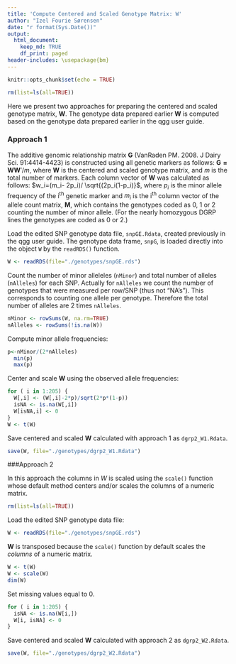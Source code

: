 ```yaml
---
title: 'Compute Centered and Scaled Genotype Matrix: W'
author: "Izel Fourie Sørensen"
date: "r format(Sys.Date())"
output:
  html_document:
    keep_md: TRUE
    df_print: paged
header-includes: \usepackage{bm}
---
```


```r
knitr::opts_chunk$set(echo = TRUE)
```

```r
rm(list=ls(all=TRUE))
```


Here we present two approaches for preparing the centered and scaled genotype matrix, $\bm{W}$. The genotype data prepared earlier $\bm{W}$ is computed based on the genotype data prepared earlier in the qgg user guide.



### Approach 1

The additive genomic relationship matrix $\bm{G}$ (VanRaden PM. 2008. J Dairy Sci. 91:4414-4423) is constructed using all genetic markers as follows: $\bm{G=WW}'/m$, where $\bm{W}$ is the centered and scaled genotype matrix, and $m$ is the total number of markers. Each column vector of $\bm{W}$ was calculated as follows: $w_i=(m_i- 2p_i)/ \sqrt{(2p_i(1-p_i)}$, where $p_i$ is the minor allele frequency of the i^th^ genetic marker and $m_i$ is the i^th^ column vector of the allele count matrix, $\bm{M}$, which contains the genotypes coded as 0, 1 or 2 counting the number of minor allele. (For the nearly homozygous DGRP lines the genotypes are coded as 0 or 2.)

Load the edited SNP genotype data file, `snpGE.Rdata`, created previously in the qgg user guide. The genotype data frame, `snpG`, is loaded  directly into the object `W` by the `readRDS()` function. 
```r
W <- readRDS(file="./genotypes/snpGE.rds")
```

Count the number of minor alleleles (`nMinor`) and total number of alleles (`nAlleles`) for each SNP. Actually for `nAlleles` we count the number of genotypes that were measured per row/SNP (thus not  "NA's"). This corresponds to counting one allele per genotype. Therefore the total number of alleles are 2 times `nAlleles`.
```r
nMinor <- rowSums(W, na.rm=TRUE)
nAlleles <- rowSums(!is.na(W))
```    
    
Compute minor allele frequencies:
```r
p<-nMinor/(2*nAlleles)
  min(p)
  max(p)
```

Center and scale $\bm{W}$ using the observed allele frequencies:
```r
for ( i in 1:205) {
  W[,i] <- (W[,i]-2*p)/sqrt(2*p*(1-p)) 
  isNA <- is.na(W[,i])
  W[isNA,i] <- 0
}
W <- t(W)
```

Save centered and scaled $\bm{W}$ calculated with approach 1 as `dgrp2_W1.Rdata`.
```r
save(W, file="./genotypes/dgrp2_W1.Rdata")
```



###Approach 2


In this approach the columns in $W$ is scaled using the `scale()` function whose default method centers and/or scales the columns of a numeric matrix.

```r
rm(list=ls(all=TRUE))
```


Load the edited SNP genotype data file:
```r
W <- readRDS(file="./genotypes/snpGE.rds")
```

$\bm{W}$ is transposed because the `scale()` function by default scales the *columns* of a numeric matrix. 
```r
W <- t(W)
W <- scale(W)
dim(W)
```

Set missing values equal to 0.
```r
for ( i in 1:205) {
  isNA <- is.na(W[i,])
  W[i, isNA] <- 0
}
```

Save centered and scaled $\bm{W}$ calculated with approach 2 as `dgrp2_W2.Rdata`.
```r
save(W, file="./genotypes/dgrp2_W2.Rdata")
```

